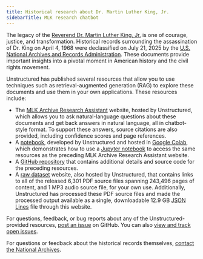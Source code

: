 ```yaml
---
title: Historical research about Dr. Martin Luther King, Jr.
sidebarTitle: MLK research chatbot
---
```


The legacy of the [Reverend Dr. Martin Luther King, Jr.](https://thekingcenter.org/about-tkc/martin-luther-king-jr/) 
is one of courage, justice, and transformation. Historical records surrounding the assassination of Dr. King on 
April 4, 1968 were declassified on July 21, 2025 by the 
[U.S. National Archives and Records Administration](https://www.archives.gov/research/mlk). These documents provide 
important insights into a pivotal moment in American history and the civil rights movement.

Unstructured has published several resources that allow you to use techniques such as retrieval-augmented generation (RAG) to 
explore these documents and use them in your own applications. These resources include:

- The [MLK Archive Research Assistant](https://mlk-archive-chatbot-ababd73ca72b.herokuapp.com/) website, hosted by Unstructured, 
  which allows you to ask natural-language questions about these documents and get back answers in natural language, all in chatbot-style format. 
  To support these answers, source citations are also provided, including confidence scores and page references.
- A [notebook](https://colab.research.google.com/github/Unstructured-IO/unstructured-mlk-archive-public/blob/main/MLK_Archive_RAG_Application.ipynb), 
  developed by Unstructured and hosted in [Google Colab](https://colab.google/), which demonstrates how to use a 
  [Jupyter notebook](https://jupyter-notebook.readthedocs.io/en/latest/notebook.html#notebook-documents) to access the same 
  resources as the preceding MLK Archive Research Assistant website. 
- A [GitHub repository](https://github.com/Unstructured-IO/unstructured-mlk-archive-public) that contains additional details and 
  source code for the preceding resources.
- A [raw dataset](http://example-transformations-mlk-archive.s3-website-us-east-1.amazonaws.com/) website, also hosted by Unstructured, 
  that contains links to all of the released 6,301 PDF source files spanning 243,496 pages of content, and 1 MP3 audio source file, for your own use. Additionally, 
  Unstructured has processed these PDF source files and made the processed output available as a single, downloadable 12.9 GB 
  [JSON Lines](https://jsonlines.org/) file through this website.

For questions, feedback, or bug reports about any of the Unstructured-provided resources, 
[post an issue](https://github.com/Unstructured-IO/unstructured-mlk-archive-public/issues/new) on GitHub. You can also 
[view and track open issues](https://github.com/Unstructured-IO/unstructured-mlk-archive-public/issues).

For questions or feedback about the historical records themselves, 
[contact the National Archives](https://www.archives.gov/research/mlk#contact).